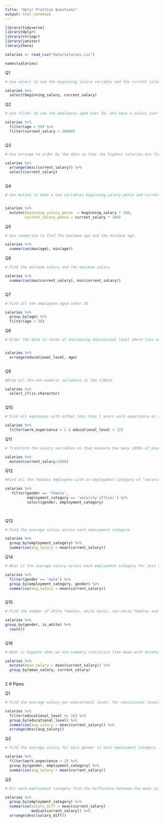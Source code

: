 ```yaml
---
title: "dplyr Practice Questions"
output: html_notebook
---
```


```r

library(tidyverse)
library(dplyr)
library(stringr)
library(janitor)
library(here)

```



```r
salaries <- read_csv("data/salaries.csv")


```


```r
names(salaries)

```

Q1

```r

# Use select to see the beginning salary variable and the current salary variable.

salaries %>%
  select(beginning_salary, current_salary)

```


Q2

```r
# Use filter to see the employees aged over 50, who have a salary over £20,000

salaries %>%
  filter(age > 50) %>%
  filter(current_salary > 20000)
   


```

Q3

```r
# Use arrange to order by the data so that the highest salaries are first.

salaries %>%
  arrange(desc(current_salary)) %>%
  select(current_salary)
  


```

Q4

```r
# Use mutate to make a new variables beginning_salary_pence and current_salary_pence. These should have the corresponding salaries in pence instead of pounds.


salaries %>%
  mutate(beginning_salary_pence  = beginning_salary * 100,
         current_salary_pence = current_salary * 100)

```

Q5

```r
# Use summarise to find the maximum age and the minimum age.

salaries %>%
  summarise(max(age), min(age))

```

Q6

```r
# Find the minimum salary and the maximum salary

salaries %>%
  summarise(max(current_salary), min(current_salary))
  

```

Q7

```r
# Find all the employees aged under 30

salaries %>%
  group_by(age) %>%
  filter(age < 30)


```

Q8

```r
# Order the data in terms of increasing educational level where ties are broken using age.


salaries %>%
  arrange(educational_level, age) 
  

```

Q9

```r
#Drop all the non-numeric variables in the tibble

salaries %>%
  select_if(is.character)
  
```

Q10

```r
# Find all employees with either less than 2 years work experience or an education level below 12

salaries %>%
  filter(work_experience < 2 & educational_level < 12)


```

Q11

```r

# Transform the salary variables so they measure how many 1000s of pounds each salary is

salaries %>%
  mutate(current_salary/1000)

```

Q12

```r

#Find all the females employees with an employment category of ‘security officer’

salaries %>%
   filter(gender == 'female', 
          employment_category == 'security officer') %>%
          select(gender, employment_category)
   
  


```


Q13

```r

# Find the average salary across each employment category

salaries %>%
  group_by(employment_category) %>%
  summarise(avg_salary = mean(current_salary))


```

Q14

```r

# What is the average salary across each employment category for just the males?

salaries %>%
  filter(gender == 'male') %>%
  group_by(employment_category, gender) %>%
  summarise(avg_salary = mean(current_salary))
  

```

Q15

```r

# Find the number of white females, white males, non-white females and non-white males.

salaries %>%
group_by(gender, is_white) %>%
  count()
      


```


Q16

```r

# What is happens when we use summary statistics like mean with mutate? mutate(df, mean_age = mean(current_salary)) You may need to use View to see the whole data. Now use group_by with mutate and mean. What do you see?

salaries %>%
  mutate(mean_salary = mean(current_salary)) %>%
  group_by(mean_salary, current_salary)
  

```



2 # Pipes

Q1


```r
# Find the average salary per educational level, for educational levels of 16 and below. Arrange the results from highest salary to lowest. Answer using pipes

salaries %>%
  filter(educational_level <= 16) %>%
  group_by(educational_level) %>%
  summarise(avg_salary = mean(current_salary)) %>%
  arrange(desc(avg_salary))


```

Q2

```r
# Find the average salary for each gender in each employment category. Exclude any employees with less than 2 years of work experience. Answer using pipes

salaries %>%
  filter(work_experience < 2) %>%
  group_by(gender, employment_category) %>%
  summarise(avg_salary = mean(current_salary))

```

Q3

```r
# For each employment category find the difference between the mean salary and the median salary. Arrange so that the greatest difference comes first. Answer using pipes. (The difference between mean salary and median salary gives us a measure of how skewed salaries are - see unit 1.)

salaries %>%
  group_by(employment_category) %>%
  summarise(salary_diff = mean(current_salary) -
            median(current_salary)) %>%
  arrange(desc(salary_diff))
  


```





















































































